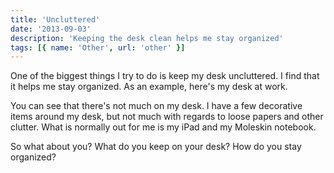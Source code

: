 ```yaml
---
title: 'Uncluttered'
date: '2013-09-03'
description: 'Keeping the desk clean helps me stay organized'
tags: [{ name: 'Other', url: 'other' }]
---
```


One of the biggest things I try to do is keep my desk uncluttered. I find that it helps me stay organized. As an example, here's my desk at work.

<PostImage src="/images/posts/2013-09-03-uncluttered/work-desk.jpg" alt="Clean Desk" width={1024} height={576} centered shadowed />

You can see that there's not much on my desk. I have a few decorative items around my desk, but not much with regards to loose papers and other clutter. What is normally out for me is my iPad and my Moleskin notebook.

So what about you? What do you keep on your desk? How do you stay organized?
